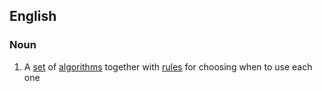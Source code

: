 ==English==

===Noun===
{{en-noun}}

#{{maths|computing}} A [[set]] of [[algorithm]]s together with [[rule]]s for choosing when to use each one